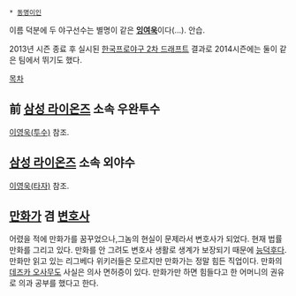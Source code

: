  * [[동명이인]]

이름 덕분에 두 야구선수는 별명이 같은 '''[[잉여]]욱'''이다(…). 안습.

2013년 시즌 종료 후 실시된 [[한국프로야구 2차 드래프트]] 결과로 2014시즌에는 둘이 같은 팀에서 뛰기도 했다.

[[목차]]
== 前 [[삼성 라이온즈]] 소속 '''우완투수''' ==
[[이영욱(투수)]] 참조.

== [[삼성 라이온즈]] 소속 '''외야수''' ==
[[이영욱(타자)]] 참조.

== [[만화가]] 겸 [[변호사]] ==
어렸을 적에 만화가를 꿈꾸었으나,그놈의 현실이 문제라서 변호사가 되었다. 현재 법률 만화를 그리고 있다. 만화를 안 그려도 변호사 생활로 생계가 보장되기 때문에 [[능덕|능덕후]]다. 만화만 읽고 있는 리그베다 위키러들은 모르지만 만화가는 정말 힘든 직업이다. 만화의 [[데즈카 오사무]]도 사실은 의사 면허증이 있다. 만화가만 하면 힘들다고 한 어머니의 권유로 의과 공부를 했다고 한다.
